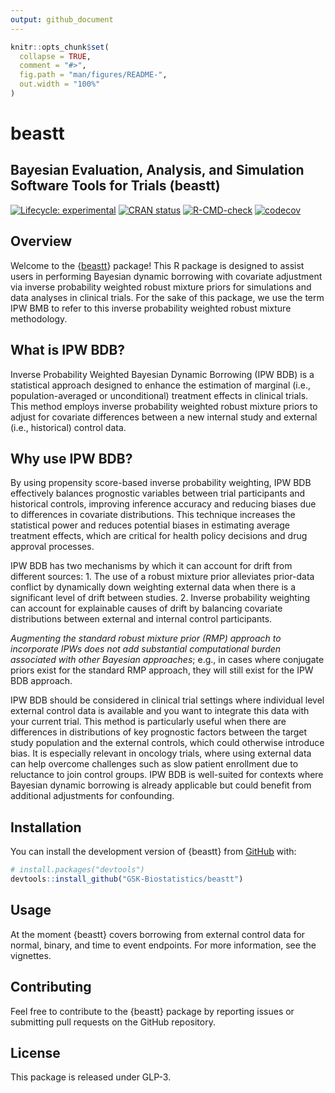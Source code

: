 ```yaml
---
output: github_document
---
```


```r
knitr::opts_chunk$set(
  collapse = TRUE,
  comment = "#>",
  fig.path = "man/figures/README-",
  out.width = "100%"
)
```

# beastt

## Bayesian Evaluation, Analysis, and Simulation Software Tools for Trials (beastt)

<!-- badges: start -->

[![Lifecycle: experimental](https://img.shields.io/badge/lifecycle-experimental-orange.svg)](https://lifecycle.r-lib.org/articles/stages.html#experimental) [![CRAN status](https://www.r-pkg.org/badges/version/beastt)](https://CRAN.R-project.org/package=beastt) [![R-CMD-check](https://github.com/GSK-Biostatistics/beastt/actions/workflows/R-CMD-check.yaml/badge.svg)](https://github.com/GSK-Biostatistics/beastt/actions/workflows/R-CMD-check.yaml)
[![codecov](https://codecov.io/gh/GSK-Biostatistics/beastt/graph/badge.svg?token=UVH8SF4OXT)](https://app.codecov.io/gh/GSK-Biostatistics/beastt)


<!-- badges: end -->

## Overview

Welcome to the {[beastt](https://gsk-biostatistics.github.io/beastt/)} package! This R package is designed to assist users in performing Bayesian dynamic borrowing with covariate adjustment via inverse probability weighted robust mixture priors for simulations and data analyses in clinical trials. For the sake of this package, we use the term IPW BMB to refer to this inverse probability weighted robust mixture methodology.

## What is IPW BDB?
Inverse Probability Weighted Bayesian Dynamic Borrowing (IPW BDB) is a statistical approach designed to enhance the estimation of marginal (i.e., population-averaged or unconditional) treatment effects in clinical trials. This method employs inverse probability weighted robust mixture priors to adjust for covariate differences between a new internal study and external (i.e., historical) control data.

## Why use IPW BDB?
By using propensity score-based inverse probability weighting, IPW BDB effectively balances prognostic variables between trial participants and historical controls, improving inference accuracy and reducing biases due to differences in covariate distributions. This technique increases the statistical power and reduces potential biases in estimating average treatment effects, which are critical for health policy decisions and drug approval processes.

IPW BDB has two mechanisms by which it can account for drift from different sources:
1. The use of a robust mixture prior alleviates prior-data conflict by dynamically down weighting external data when there is a significant level of drift between studies.
2. Inverse probability weighting can account for explainable causes of drift by balancing covariate distributions between external and internal control participants.

*Augmenting the standard robust mixture prior (RMP) approach to incorporate IPWs does not add substantial computational burden associated with other Bayesian approaches*; e.g., in cases where conjugate priors exist for the standard RMP approach, they will still exist for the IPW BDB approach.

IPW BDB should be considered in clinical trial settings where individual level external control data is available and you want to integrate this data with your current trial. This method is particularly useful when there are differences in distributions of key prognostic factors between the target study population and the external controls, which could otherwise introduce bias. It is especially relevant in oncology trials, where using external data can help overcome challenges such as slow patient enrollment due to reluctance to join control groups. IPW BDB is well-suited for contexts where Bayesian dynamic borrowing is already applicable but could benefit from additional adjustments for confounding.

## Installation

You can install the development version of {beastt} from [GitHub](https://github.com/) with:

``` r
# install.packages("devtools")
devtools::install_github("GSK-Biostatistics/beastt")
```

## Usage

At the moment {beastt} covers borrowing from external control data for normal, binary, and time to event endpoints. For more information, see the vignettes.

## Contributing

Feel free to contribute to the {beastt} package by reporting issues or submitting pull requests on the GitHub repository.

## License

This package is released under GLP-3.

